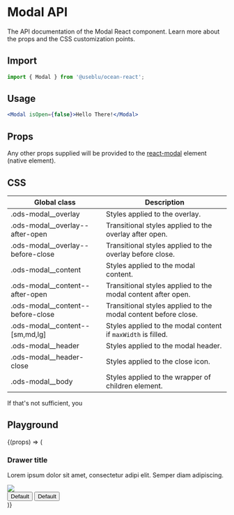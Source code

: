 


<Meta title="Components/Drawer" component={Drawer} />

# Modal API

The API documentation of the Modal React component. Learn more about the props and the CSS customization points.

## Import

```javascript
import { Modal } from '@useblu/ocean-react';
```

## Usage

```jsx
<Modal isOpen={false}>Hello There!</Modal>
```

## Props

<ArgsTable of="." />

Any other props supplied will be provided to the [react-modal](https://github.com/reactjs/react-modal) element (native element).

## CSS

| Global class                        | Description                                                    |
| ----------------------------------- | -------------------------------------------------------------- |
| .ods-modal\_\_overlay               | Styles applied to the overlay.                                 |
| .ods-modal\_\_overlay--after-open   | Transitional styles applied to the overlay after open.         |
| .ods-modal\_\_overlay--before-close | Transitional styles applied to the overlay before close.       |
| .ods-modal\_\_content               | Styles applied to the modal content.                           |
| .ods-modal\_\_content--after-open   | Transitional styles applied to the modal content after open.   |
| .ods-modal\_\_content--before-close | Transitional styles applied to the modal content before close. |
| .ods-modal\_\_content--[sm,md,lg]   | Styles applied to the modal content if `maxWidth` is filled.   |
| .ods-modal\_\_header                | Styles applied to the modal header.                            |
| .ods-modal\_\_header-close          | Styles applied to the close icon.                              |
| .ods-modal\_\_body                  | Styles applied to the wrapper of children element.             |

If that's not sufficient, you

## Playground

<Canvas>
  <Story name="usage">
    {(props) => (
      <SimpleDrawer {...props}>
        <div
          style={{
            display: 'flex',
            flexDirection: 'column',
            justifyContent: 'space-between',
            height: '100%',
          }}
        >
          <div
            style={{
              display: 'flex',
              flexDirection: 'column',
              justifyContent: 'center',
              padding: '0 24px',
            }}
          >
            <h3
              style={{
                fontSize: '20px',
                fontWeight: '800',
                lineHeight: '22px',
                margin: '0 0 8px 0',
              }}
            >
              Drawer title
            </h3>
            <p
              style={{
                fontSize: '16px',
                fontWeight: '400',
                lineHeight: '24px',
                margin: '0 0 16px 0',
              }}
            >
              Lorem ipsum dolor sit amet, consectetur adipi elit. Semper diam
              adipiscing.
            </p>
            <img src={ContentPlaceholder} />
          </div>
          <div
            style={{
              display: 'flex',
              flexDirection: 'row',
              aliginItems: 'center',
              justifyContent: 'space-between',
              padding: '16px 24px',
              borderTop: 'solid 1px #EBECF5',
            }}
          >
            <Button variant="secondary" size="md" style={{ width: '161px' }}>
              Default
            </Button>
            <Button size="md" style={{ width: '161px' }}>
              Default
            </Button>
          </div>
        </div>
      </SimpleDrawer>
    )}
  </Story>
</Canvas>
